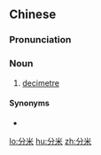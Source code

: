 ==Chinese==
{{zh-forms}}

===Pronunciation===
{{zh-pron
|m=fēnmǐ
|c=fan1 mai5
|cat=n
}}

===Noun===
{{zh-noun}}

# [[decimetre]] {{gloss|SI unit}}

====Synonyms====
* {{zh-l|公寸}}

{{zh-cat|SI units}}

[[lo:分米]]
[[hu:分米]]
[[zh:分米]]